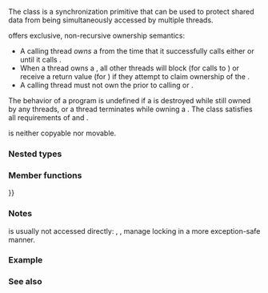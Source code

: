 {{cpp/title|mutex}}
{{cpp/thread/mutex/navbar}}

{{ddcl|header=mutex|since=c++11|
class mutex;
}}

The {{tt|mutex}} class is a synchronization primitive that can be used to protect shared data from being simultaneously accessed by multiple threads.

{{tt|mutex}} offers exclusive, non-recursive ownership semantics:

* A calling thread ''owns'' a {{tt|mutex}} from the time that it successfully calls either {{rlt|lock}} or {{rlt|try_lock}} until it calls {{rlt|unlock}}.
* When a thread owns a {{tt|mutex}}, all other threads will block (for calls to {{rlt|lock}}) or receive a {{c|false}} return value (for {{rlt|try_lock}}) if they attempt to claim ownership of the {{tt|mutex}}.
* A calling thread must not own the {{tt|mutex}} prior to calling {{rlt|lock}} or {{rlt|try_lock}}.

The behavior of a program is undefined if a {{tt|mutex}} is destroyed while still owned by any threads, or a thread terminates while owning a {{tt|mutex}}. The {{tt|mutex}} class satisfies all requirements of {{named req|Mutex}} and {{named req|StandardLayoutType}}.

{{tt|std::mutex}} is neither copyable nor movable.

===Nested types===
{{dsc begin}}
{{dsc hitem|Name|Definition}}
{{dsc inc|cpp/thread/dsc native_handle_type|mutex}}
{{dsc end}}

===Member functions===
{{dsc begin}}
{{dsc inc|cpp/thread/mutex/dsc constructor|mutex}}
{{dsc inc|cpp/thread/mutex/dsc destructor|mutex}}
{{dsc inc|cpp/thread/mutex/dsc operator{{=}}}}

{{dsc h2|Locking}}
{{dsc inc|cpp/thread/mutex/dsc lock|mutex}}
{{dsc inc|cpp/thread/mutex/dsc try_lock|mutex}}
{{dsc inc|cpp/thread/mutex/dsc unlock|mutex}}

{{dsc h2|Native handle}}
{{dsc inc|cpp/thread/mutex/dsc native_handle|mutex}}
{{dsc end}}

===Notes===
{{tt|std::mutex}} is usually not accessed directly: {{lc|std::unique_lock}}, {{lc|std::lock_guard}}, {{rev inl|since=c++17|or [[cpp/thread/scoped_lock|{{lc|std::scoped_lock}}]]}} manage locking in a more exception-safe manner.

===Example===
{{example
|This example shows how a {{tt|mutex}} can be used to protect an {{lc|std::map}} shared between two threads.
|code=
#include &lt;chrono&gt;
#include &lt;iostream&gt;
#include &lt;map&gt;
#include &lt;mutex&gt;
#include &lt;string&gt;
#include &lt;thread&gt;

std::map&lt;std::string, std::string&gt; g_pages;
std::mutex g_pages_mutex;

void save_page(const std::string&amp; url)
{
    // simulate a long page fetch
    std::this_thread::sleep_for(std::chrono::seconds(2));
    std::string result = "fake content";
    
    std::lock_guard&lt;std::mutex&gt; guard(g_pages_mutex);
    g_pages[url] = result;
}

int main() 
{
    std::thread t1(save_page, "http://foo");
    std::thread t2(save_page, "http://bar");
    t1.join();
    t2.join();
    
    // safe to access g_pages without lock now, as the threads are joined
    for (const auto&amp; [url, page] : g_pages)
        std::cout &lt;&lt; url &lt;&lt; " =&gt; " &lt;&lt; page &lt;&lt; '\n';
}
|output=
http://bar =&gt; fake content
http://foo =&gt; fake content
}}

===See also===
{{dsc begin}}
{{dsc inc|cpp/thread/dsc recursive_mutex}}
{{dsc inc|cpp/thread/dsc lock_guard}}
{{dsc inc|cpp/thread/dsc unique_lock}}
{{dsc inc|cpp/thread/dsc scoped_lock}}
{{dsc inc|cpp/thread/dsc condition_variable}}
{{dsc end}}

{{langlinks|ar|de|es|fr|it|ja|ko|pt|ru|zh}}